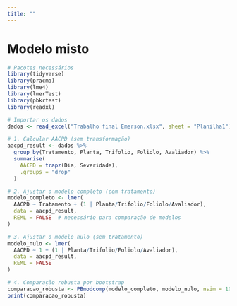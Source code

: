 ```yaml
---
title: ""
---
```


# Modelo misto

```r
# Pacotes necessários
library(tidyverse)
library(pracma)
library(lme4)
library(lmerTest)
library(pbkrtest)
library(readxl)

# Importar os dados
dados <- read_excel("Trabalho final Emerson.xlsx", sheet = "Planilha1")

# 1. Calcular AACPD (sem transformação)
aacpd_result <- dados %>%
  group_by(Tratamento, Planta, Trifolio, Foliolo, Avaliador) %>%
  summarise(
    AACPD = trapz(Dia, Severidade),
    .groups = "drop"
  )

# 2. Ajustar o modelo completo (com tratamento)
modelo_completo <- lmer(
  AACPD ~ Tratamento + (1 | Planta/Trifolio/Foliolo/Avaliador),
  data = aacpd_result,
  REML = FALSE  # necessário para comparação de modelos
)

# 3. Ajustar o modelo nulo (sem tratamento)
modelo_nulo <- lmer(
  AACPD ~ 1 + (1 | Planta/Trifolio/Foliolo/Avaliador),
  data = aacpd_result,
  REML = FALSE
)

# 4. Comparação robusta por bootstrap
comparacao_robusta <- PBmodcomp(modelo_completo, modelo_nulo, nsim = 1000)
print(comparacao_robusta)


```
